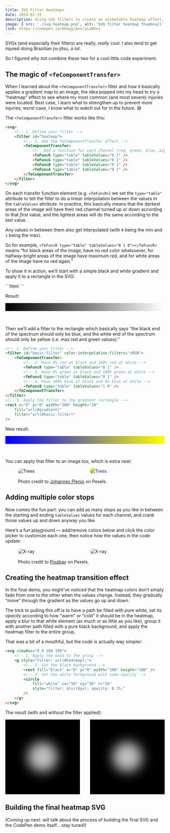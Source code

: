 ```yaml
---
title: SVG Filter Heatmaps
date: 2024-02-15
description: Using SVG filters to create an animatable heatmap effect.
image: { src: './svg-heatmap.png', alt: 'SVG filter heatmap thumbnail' }
link: https://codepen.io/bbagg/pen/yLwWXvx
---
```



SVGs (and especially their filters) are really, *really* cool. I also tend to get injured doing Brazilian jiu-jitsu, *a lot*.

So I figured why not combine these two for a cool little code experiment.

## The magic of `<feComponentTransfer>`

When I learned about the `<feComponentTransfer>` filter and how it basically applies a gradient map to an image, the idea popped into my head to try a “heatmap” effect to see where my most common (and most severe) injuries were located. Best case, I learn what to strengthen up to prevent more injuries; worst case, I know what to watch out for in the future. 😅

The `<feComponentTransfer>` filter works like this:

```html
<svg>
    <!-- 1. Define your filter -->
    <filter id="heatmap">
        <!-- 2. Add the feComponentTransfer effect -->
        <feComponentTransfer>
            <!-- Add a function for each channel (red, green, blue, alpha) -->
            <feFuncR type="table" tableValues="0 1" />
            <feFuncG type="table" tableValues="0 1" />
            <feFuncB type="table" tableValues="0 1" />
            <feFuncA type="table" tableValues="0 1" />
        </feComponentTransfer>
    </filter>
</svg>
```

On each transfer function element (e.g. `<feFuncR>`) we set the `type="table"` attribute to tell the filter to do a linear interpolation between the values in the `tableValues` attribute. In practice, this basically means that the darkest areas of the image will have their red channel turned up or down according to that *first* value, and the lightest areas will do the same according to the *last* value.

Any values in between them also get interpolated (with `0` being the min and `1` being the max).

So for example, `<feFuncR type="table" tableValues="0 1 0"></feFuncR>` means “for black areas of the image, have no red color whatsoever, for halfway-bright areas of the image have maximum red, and for white areas of the image have no red again.”

<p>To show it in action, we’ll start with a simple black and white gradient and apply it to a rectangle in the SVG:</p>
```html
<linearGradient id="gradient">
    <stop stop-color="black" offset="0%" />
    <stop stop-color="white" offset="100%" />
</linearGradient>
<rect width="200" height="10" fill="url(#gradient)" />
```

Result:

<svg viewBox="0 0 200 10" style="margin-bottom: 2rem;">
    <linearGradient id="bw-gradient">
        <stop stop-color="black" offset="0%" />
        <stop stop-color="white" offset="100%" />
    </linearGradient>
    <rect id="svgRect" x="0" y="0" width="200" height="10" fill="url(#bw-gradient)" />
</svg>

Then we’ll add a filter to the rectangle which basically says “the black end of the spectrum should only be blue, and the white end of the spectrum should only be yellow (i.e. max red and green values):”

```html
<!-- 1. Define your filter -->
<filter id="basic-filter" color-interpolation-filters="sRGB">
    <feComponentTransfer>
        <!-- 2. Have 0% red at black and 100% red at white -->
        <feFuncR type="table" tableValues="0 1" />
        <!-- 3. Have 0% green at black and 100% green at white -->
        <feFuncG type="table" tableValues="0 1" />
        <!-- 4. Have 100% blue at black and 0% blue at white -->
        <feFuncB type="table" tableValues="1 0" />
    </feComponentTransfer>
</filter>
<!-- 5. Apply the filter to the gradient rectangle -->
<rect x="0" y="0" width="200" height="10"
    fill="url(#gradient)"
    filter="url(#basic-filter)"
/>
```

New result:

<svg viewBox="0 0 200 10" style="margin-bottom: 2rem;">
    <filter id="basic-filter" color-interpolation-filters="sRGB">
        <feComponentTransfer>
            <feFuncR type="table" tableValues="0 1" />
            <feFuncG type="table" tableValues="0 1" />
            <feFuncB type="table" tableValues="1 0" />
        </feComponentTransfer>
    </filter>
    <use href="#svgRect" filter="url(#basic-filter)" />
</svg>

You can apply that filter to an image too, which is extra neat:

<figure>
    <div style="display: grid; gap: 2rem; grid-template-columns: 1fr 1fr; margin-bottom: 1rem;">
        <Image src={Trees} alt="Trees" style="border-radius: 0.5rem;" />
        <Image src={Trees} alt="Trees" style="border-radius: 0.5rem; filter: url(#basic-filter);" />
    </div>
    <figcaption>Photo credit to <a href="https://www.pexels.com/@jplenio/" target="_blank" rel="noreferrer nofollow noopener">Johannes Plenio</a> on Pexels.</figcaption>
</figure>


## Adding multiple color stops

Now comes the fun part: you can add as many stops as you like in between the starting and ending `tableValues` values for each channel, and crank those values up and down anyway you like.

Here’s a fun playground — add/remove colors below and click the color picker to customize each one, then notice how the values in the code update:

<div>
    <Visualizer2 client:idle />
</div>

<figure>
    <div style="display: grid; gap: 2rem; grid-template-columns: 1fr 1fr; margin: 1rem 0;">
        <Image src={Xray} alt="X-ray" style="border-radius: 0.5rem;" />
        <Image src={Xray} alt="X-ray" style="border-radius: 0.5rem; filter: url(#heatmap-filter);" />
    </div>
    <figcaption>Photo credit to <a href="https://www.pexels.com/@pixabay/" target="_blank" rel="noreferrer nofollow noopener">Pixabay</a> on Pexels.</figcaption>
</figure>

## Creating the heatmap transition effect

In the final demo, you might’ve noticed that the heatmap colors don’t simply fade from one to the other when the values change. Instead, they gradually “move” through the gradient as the values go up and down.

The trick to pulling this off is to have a path be filled with pure white, set its *opacity* according to how “warm” or “cold” it should be in the heatmap, apply a blur to that white element (as much or as little as you like), group it with another path filled with a pure black background, and apply the heatmap filter to the entire group.

That was a bit of a mouthful, but the code is actually way simpler:

```html
<svg viewBox="0 0 100 100">
    <!-- 1. Apply the mask to the group -->
    <g style="filter: url(#heatmap);">
        <!-- 2. Set the black background -->
        <rect fill="black" x="0" y="0" width="100" height="100" />
        <!-- 3. Set the white foreground with some opacity -->
        <circle
            fill="white" cx="50" cy="50" r="20"
            style="filter: blur(8px); opacity: 0.75;"
        />
    </g>
</svg>
```

The result (with and without the filter applied):

<div style="display: grid; gap: 2rem; grid-template-columns: 1fr 1fr; margin-bottom: 1rem;">
    <svg viewBox="0 0 100 100" style="width: 100%;">
        <g style="filter: url(#heatmap-filter);">
            <rect fill="black" x="0" y="0" width="100" height="100" />
            <circle fill="white" cx="50" cy="50" r="20" style="filter: blur(8px); opacity: 0.75;" />
            <title>SVG with the filter applied</title>
        </g>
    </svg>
    <svg viewBox="0 0 100 100" style="width: 100%;">
        <g>
            <rect fill="black" x="0" y="0" width="100" height="100" />
            <circle fill="white" cx="50" cy="50" r="20" style="filter: blur(8px); opacity: 0.75;" />
            <title>The same SVG with no filter applied</title>
        </g>
    </svg>
</div>

## Building the final heatmap SVG

(Coming up next: will talk about the process of building the final SVG and the CodePen demo itself... stay tuned!)